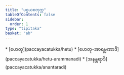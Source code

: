 ```yaml
---
title: "ပစ္စယစတုက္က"
tableOfContents: false
sidebar:
  order: 1
type: "tipitaka"
basket: "ab"
---
```



<DynamicBreadcrumb />



<TableOfContents>
* [ဟေတု](paccayacatukka/hetu)
* [ဟေတု-အာရမ္မဏာဒိ](paccayacatukka/hetu-arammanadi)
* [အနန္တရာဒိ](paccayacatukka/anantaradi)
</TableOfContents>
